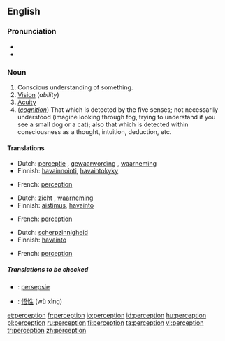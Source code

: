 ==English==

===Pronunciation===
*{{IPA|/pəˈsɛpʃən/}}
*{{audio|en-us-perception.ogg|Audio (US)}}

===Noun===
{{en-noun}}

# Conscious understanding of something.
# [[Vision]] (''ability'')
# [[Acuity]]
# (''[[cognition]]'') That which is detected by the five senses; not necessarily understood (imagine looking through fog, trying to understand if you see a small dog or a cat); also that which is detected within consciousness as a thought, intuition, deduction, etc.

====Translations====
{{trans-top|Conscious understanding of something}}
*Dutch: [[perceptie]] {{f}}, [[gewaarwording]] {{f}}, [[waarneming]] {{f}}
*Finnish: [[havainnointi]], [[havaintokyky]]
{{trans-mid}}
*French: [[#French|perception]] {{f}}
{{trans-bottom}}

{{trans-top|Vision}}
*Dutch: [[zicht]] {{n}}, [[waarneming]] {{f}}
*Finnish: [[aistimus]], [[havainto]]
{{trans-mid}}
*French: [[#French|perception]] {{f}}
{{trans-bottom}}

{{trans-top|Acuity}}
*Dutch: [[scherpzinnigheid]]
*Finnish: [[havainto]]
{{trans-mid}}
*French: [[#French|perception]] {{f}}
{{trans-bottom}}

=====Translations to be checked=====
{{checktrans}}
*{{ttbc|Afrikaans}}: [[persepsie]] {{f}}
*{{ttbc|Chinese}}: [[悟性]] (wù xìng)

[[et:perception]]
[[fr:perception]]
[[io:perception]]
[[id:perception]]
[[hu:perception]]
[[pl:perception]]
[[ru:perception]]
[[fi:perception]]
[[ta:perception]]
[[vi:perception]]
[[tr:perception]]
[[zh:perception]]